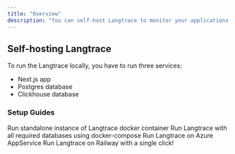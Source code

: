 ```yaml
---
title: "Overview"
description: "You can self-host Langtrace to monitor your applications. This guide will help you set up Langtrace on your own infrastructure."
---
```


## Self-hosting Langtrace

To run the Langtrace locally, you have to run three services:

- Next.js app
- Postgres database
- Clickhouse database

### Setup Guides

<CardGroup cols={2}>
	<Card
		title="Docker"
		icon="docker"
		href="/hosting/hosting_options/docker-standalone"
	>
		Run standalone instance of Langtrace docker container
	</Card>
	<Card
		title="Docker Compose"
		icon="container-storage"
		href="/hosting/hosting_options/docker-compose"
	>
		Run Langtrace with all required databases using docker-compose
	</Card>
	<Card title="Azure" icon="windows" href="/hosting/hosting_options/azure">
		Run Langtrace on Azure AppService
	</Card>
	<Card title="Railway" icon="train" href="/hosting/hosting_options/railway">
		Run Langtrace on Railway with a single click!
	</Card>
</CardGroup>
